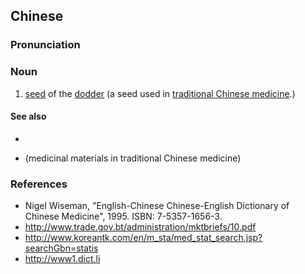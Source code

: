 ==Chinese==
{{zh-forms|s=菟丝子|type=21}}

===Pronunciation===
{{zh-pron
|m=tùsīzǐ
|c=tou3 si1 zi2
|cat=n
}}

===Noun===
{{zh-noun}}

# [[seed]] of the [[dodder]] (a seed used in [[traditional Chinese medicine]].)

====See also====
* {{zh-l|補益藥}}
* {{zh-l|藥材}} (medicinal materials in traditional Chinese medicine)

===References===
* Nigel Wiseman, "English-Chinese Chinese-English Dictionary of Chinese Medicine", 1995. ISBN: 7-5357-1656-3.
* http://www.trade.gov.bt/administration/mktbriefs/10.pdf
* http://www.koreantk.com/en/m_sta/med_stat_search.jsp?searchGbn=statis
* http://www1.dict.li